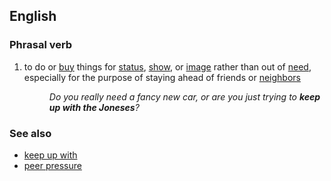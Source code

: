 ==English==
===Phrasal verb===
#{{idiom}} to do or [[buy]] things for [[status]], [[show]], or [[image]] rather than out of [[need]], especially for the purpose of staying ahead of friends or [[neighbor]]s
#:''Do you really need a fancy new car, or are you just trying to '''keep up with the Joneses'''?''

===See also===
*[[keep up with]]
*[[peer pressure]]